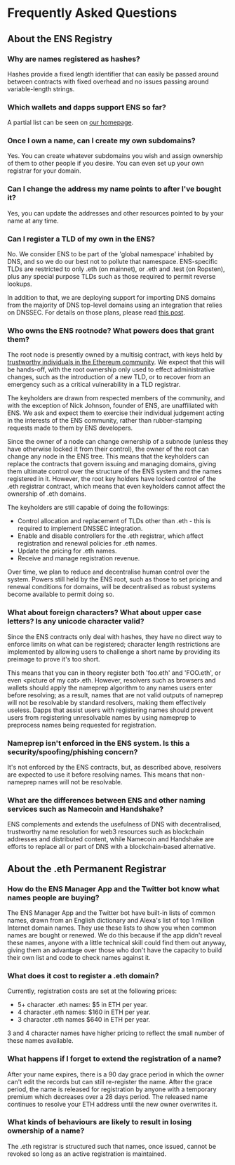 # Frequently Asked Questions

## About the ENS Registry

### Why are names registered as hashes?

Hashes provide a fixed length identifier that can easily be passed around between contracts with fixed overhead and no issues passing around variable-length strings.

### Which wallets and dapps support ENS so far?

A partial list can be seen on [our homepage](https://ens.domains).

### Once I own a name, can I create my own subdomains?

Yes. You can create whatever subdomains you wish and assign ownership of them to other people if you desire. You can even set up your own registrar for your domain.

### Can I change the address my name points to after I've bought it?

Yes, you can update the addresses and other resources pointed to by your name at any time.

### Can I register a TLD of my own in the ENS?

No. We consider ENS to be part of the 'global namespace' inhabited by DNS, and so we do our best not to pollute that namespace. ENS-specific TLDs are restricted to only .eth (on mainnet), or .eth and .test (on Ropsten), plus any special purpose TLDs such as those required to permit reverse lookups.

In addition to that, we are deploying support for importing DNS domains from the majority of DNS top-level domains using an integration that relies on DNSSEC. For details on those plans, please read [this post](https://medium.com/the-ethereum-name-service/upcoming-changes-to-the-ens-root-a1b78fd52b38).

### Who owns the ENS rootnode? What powers does that grant them?

The root node is presently owned by a multisig contract, with keys held by [trustworthy individuals in the Ethereum community](https://ens.domains/about#about-root). We expect that this will be hands-off, with the root ownership only used to effect administrative changes, such as the introduction of a new TLD, or to recover from an emergency such as a critical vulnerability in a TLD registrar.

The keyholders are drawn from respected members of the community, and with the exception of Nick Johnson, founder of ENS, are unaffiliated with ENS. We ask and expect them to exercise their individual judgement acting in the interests of the ENS community, rather than rubber-stamping requests made to them by ENS developers.

Since the owner of a node can change ownership of a subnode (unless they have otherwise locked it from their control), the owner of the root can change any node in the ENS tree. This means that the keyholders can replace the contracts that govern issuing and managing domains, giving them ultimate control over the structure of the ENS system and the names registered in it. However, the root key holders have locked control of the .eth registrar contract, which means that even keyholders cannot affect the ownership of .eth domains.

The keyholders are still capable of doing the followings:

* Control allocation and replacement of TLDs other than .eth - this is required to implement DNSSEC integration.
* Enable and disable controllers for the .eth registrar, which affect registration and renewal policies for .eth names.
* Update the pricing for .eth names.
* Receive and manage registration revenue.

Over time, we plan to reduce and decentralise human control over the system. Powers still held by the ENS root, such as those to set pricing and renewal conditions for domains, will be decentralised as robust systems become available to permit doing so.

### What about foreign characters? What about upper case letters? Is any unicode character valid?

Since the ENS contracts only deal with hashes, they have no direct way to enforce limits on what can be registered; character length restrictions are implemented by allowing users to challenge a short name by providing its preimage to prove it's too short.

This means that you can in theory register both 'foo.eth' and 'FOO.eth', or even \<picture of my cat>.eth. However, resolvers such as browsers and wallets should apply the nameprep algorithm to any names users enter before resolving; as a result, names that are not valid outputs of nameprep will not be resolvable by standard resolvers, making them effectively useless. Dapps that assist users with registering names should prevent users from registering unresolvable names by using nameprep to preprocess names being requested for registration.

### Nameprep isn't enforced in the ENS system. Is this a security/spoofing/phishing concern?

It's not enforced by the ENS contracts, but, as described above, resolvers are expected to use it before resolving names. This means that non-nameprep names will not be resolvable.

### What are the differences between ENS and other naming services such as Namecoin and Handshake?

ENS complements and extends the usefulness of DNS with decentralised, trustworthy name resolution for web3 resources such as blockchain addresses and distributed content, while Namecoin and Handshake are efforts to replace all or part of DNS with a blockchain-based alternative.

## About the .eth Permanent Registrar

### How do the ENS Manager App and the Twitter bot know what names people are buying?

The ENS Manager App and the Twitter bot have built-in lists of common names, drawn from an English dictionary and Alexa's list of top 1 million Internet domain names. They use these lists to show you when common names are bought or renewed. We do this because if the app didn't reveal these names, anyone with a little technical skill could find them out anyway, giving them an advantage over those who don't have the capacity to build their own list and code to check names against it.

### What does it cost to register a .eth domain?

Currently, registration costs are set at the following prices:

* 5+ character .eth names: $5 in ETH per year.
* 4 character .eth names: $160 in ETH per year.
* 3 character .eth names $640 in ETH per year.

3 and 4 character names have higher pricing to reflect the small number of these names available.

### What happens if I forget to extend the registration of a name?

After your name expires, there is a 90 day grace period in which the owner can't edit the records but can still re-register the name. After the grace period, the name is released for registration by anyone with a temporary premium which decreases over a 28 days period. The released name continues to resolve your ETH address until the new owner overwrites it.

### What kinds of behaviours are likely to result in losing ownership of a name?

The .eth registrar is structured such that names, once issued, cannot be revoked so long as an active registration is maintained.
